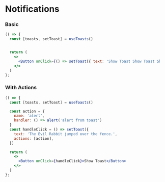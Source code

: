 
<Meta title="Elements|Notifications" component={NotificationContainer} />

# Notifications


### Basic
```jsx live
() => {
  const [toasts, setToast] = useToasts()


  return (
    <>
      <Button onClick={() => setToast({ text: 'Show Toast Show Toast Show Toast Show Toast Show Toast Show Toast Show Toast Show Toast Show Toast Show Toast Show Toast Show Toast Show Toast Show Toast Show Toast ', delay: 1000000 })}>Show Toast </Button>
    </>
  )
};
```

### With Actions
```jsx live
() => {
  const [toasts, setToast] = useToasts()

  const action = {
    name: 'alert',
    handler: () => alert('alert from toast')
  }
  const handleClick = () => setToast({
    text: 'The Evil Rabbit jumped over the fence.',
    actions: [action],
  })

  return (
    <>
      <Button onClick={handleClick}>Show Toast</Button>
    </>
  )
};
```